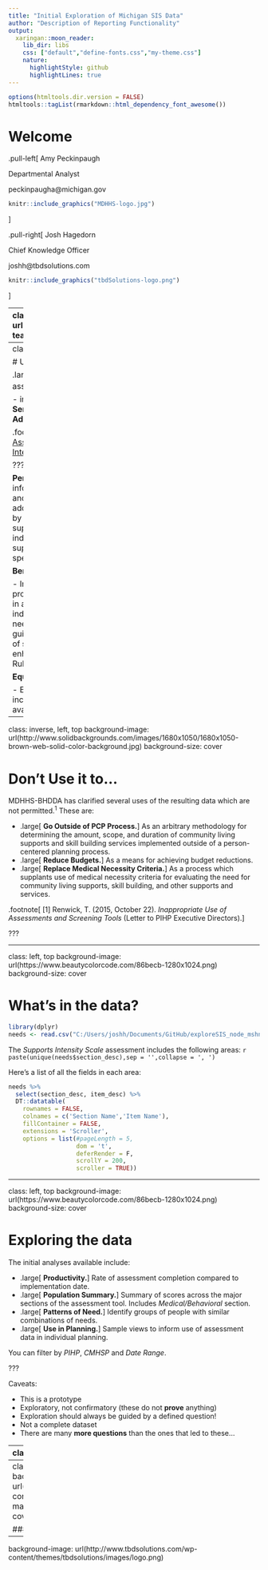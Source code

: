 ```yaml
---
title: "Initial Exploration of Michigan SIS Data"
author: "Description of Reporting Functionality"
output:
  xaringan::moon_reader:
    lib_dir: libs
    css: ["default","define-fonts.css","my-theme.css"]
    nature:
      highlightStyle: github
      highlightLines: true
---
```

```r
options(htmltools.dir.version = FALSE)
htmltools::tagList(rmarkdown::html_dependency_font_awesome())
```

# Welcome

.pull-left[
<i class="fa fa-commenting-o"></i> Amy Peckinpaugh

<i class="fa fa-sitemap"></i> Departmental Analyst

<i class="fa fa-envelope-o"></i> peckinpaugha@michigan.gov

```r
knitr::include_graphics("MDHHS-logo.jpg")
```
]

.pull-right[
<i class="fa fa-commenting"></i> Josh Hagedorn

<i class="fa fa-sitemap"></i> Chief Knowledge Officer

<i class="fa fa-envelope-o"></i> joshh@tbdsolutions.com

```r
knitr::include_graphics("tbdSolutions-logo.png")
```
]


---
class: inverse, left, top
background-image: url(http://www.solidbackgrounds.com/images/1680x1050/1680x1050-teal-solid-color-background.jpg)
background-size: cover

# Today's webinar will:

.large[
1. Discuss principles for use of assessment data 
2. Navigate interactive analyses of SIS data
3. Summarize details of analyses 
4. Answer questions
]

*Note:* While access to today's webinar has been shared with various stakeholders to promote transparency, its intended purpose is technical training for PIHP/CMH employees.

Please jot down any questions you have during the webinar and submit them in the attendee control panel.

Slides here: [bit.ly/sis_webinar_201706](http://bit.ly/sis_webinar_201706)

---
class: left, top

# Use the Data...

.large[
MDHHS-BHDDA has identified several broad areas for use of assessment data:<sup>1</sup>

- <i class="fa fa-street-view"></i> in **Person-Centered Planning**
-  <i class="fa fa-credit-card"></i> in **Benefit Management**
- <i class="fa fa-balance-scale"></i> to **Assure Service Access and Equity**
- <i class="fa fa-bar-chart"></i> to **Understand Population-level Needs**
- <i class="fa fa-bullhorn"></i> in **Advocacy efforts**
]

.footnote[
[1] *See detailed discussion in white paper on [Uses of Assessment Data to Inform Services and Supports for Individuals with Intellectual and Developmental Disabilities](http://www.tbdsolutions.com/papers-presentations-2/)
]*

???

**Person-centered planning:**
- Recommend individual support needs to inform an individualized plan of service (IPOS)
- Identify potential goals and objectives for inclusion in the IPOS
- Identify potential referrals for additional assessments or relevant services
- Help guide safety planning by identifying areas of risk
- Design an individualized menu of services to support an individual to live independently in the community
- Identify individual strengths for inclusion in the IPOS
- Provide guidance regarding supports which may provide alternatives to guardianship
- Identify areas of specific personal interest or areas on which the individual wishes to focus

**Benefit management:**

- Inform the development of provider network service offerings.
- Evaluate provider network adequacy relative to the specific needs of the population in a given area.
- Identify locations to make services available for individuals within an accessible distance from their homes.
- Forecast needs for services not yet available.
- Provide consistently-formatted guidance to service providers related to the scope, duration and intensity of services authorized by the IPOS.
- Assist providers to develop an enhanced array of services to support compliance with the HCBS Final Rule.

**Equity of access:**

- Ensure people receive the services they need
- Identify services inconsistent with assessed needs
- Inform the prioritization of access to available waiver slots


---

class: inverse, left, top
background-image: url(http://www.solidbackgrounds.com/images/1680x1050/1680x1050-brown-web-solid-color-background.jpg)
background-size: cover

# Don't Use it to...

MDHHS-BHDDA has clarified several uses of the resulting data which are not permitted.<sup>1</sup>  These are:

* .large[<i class="fa fa-ban"></i> **Go Outside of PCP Process.**] As an arbitrary methodology for determining the amount, scope, and duration of community living supports and skill building services implemented outside of a person-centered planning process.
* .large[<i class="fa fa-ban"></i> **Reduce Budgets.**] As a means for achieving budget reductions.
* .large[<i class="fa fa-ban"></i> **Replace Medical Necessity Criteria.**] As a process which supplants use of medical necessity criteria for evaluating the need for community living supports, skill building, and other supports and services.

.footnote[
[1] Renwick, T. (2015, October 22). *Inappropriate Use of Assessments and Screening Tools* (Letter to PIHP Executive Directors).
]

???

---

class: left, top
background-image: url(https://www.beautycolorcode.com/86becb-1280x1024.png)
background-size: cover

# What's in the data? 

```r
library(dplyr)
needs <- read.csv("C:/Users/joshh/Documents/GitHub/exploreSIS_node_mshn/data/needs.csv")
```

The *Supports Intensity Scale* assessment includes the following areas: `r paste(unique(needs$section_desc),sep = '',collapse = ', ')`

Here's a list of all the fields in each area:
```r
needs %>%
  select(section_desc, item_desc) %>%
  DT::datatable(
    rownames = FALSE,
    colnames = c('Section Name','Item Name'),
    fillContainer = FALSE, 
    extensions = 'Scroller',
    options = list(#pageLength = 5, 
                   dom = 't',
                   deferRender = F,
                   scrollY = 200,
                   scroller = TRUE))
```

---

class: left, top
background-image: url(https://www.beautycolorcode.com/86becb-1280x1024.png)
background-size: cover

# Exploring the data

The initial analyses available include:

- .large[<i class="fa fa-line-chart"></i> **Productivity.**] Rate of assessment completion compared to implementation date.
- .large[<i class="fa fa-users"></i> **Population Summary.**] Summary of scores across the major sections of the assessment tool. Includes *Medical/Behavioral* section.
- .large[<i class="fa fa-cubes"></i> **Patterns of Need.**] Identify groups of people with similar combinations of needs.
- .large[<i class="fa fa-street-view"></i> **Use in Planning.**] Sample views to inform use of assessment data in individual planning.

You can filter by *PIHP*, *CMHSP* and *Date Range*.

???

Caveats: 

- This is a prototype
- Exploratory, not confirmatory (these do not **prove** anything)
- Exploration should always be guided by a defined question!
- Not a complete dataset
- There are many **more questions** than the ones that led to these...

---
class: inverse, left, middle

# Let's go

.large[
- White paper available [here](http://www.tbdsolutions.com/papers-presentations-2/)
- Analyses available [here](https://tbdsolutions.shinyapps.io/exploreSIS_node_mdhhs/)
- Tutorials stored [here](https://youtu.be/voEbIXUQ-Xg?list=PLrqpLq7US2q123PQozqis_WTQ5WGpEjvY)
]

---
class: inverse, center, middle
background-image: url(http://www.asalesguy.com/wp-content/uploads/2016/09/Question-marks-1.jpg)
background-size: cover


### Q & A


---
background-image: url(http://www.tbdsolutions.com/wp-content/themes/tbdsolutions/images/logo.png)

